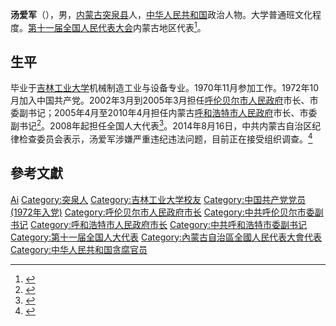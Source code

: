 '''汤爱军'''（{{bd|1950年|4月|}}），男，[[内蒙古|内蒙古]][[突泉县|突泉县]]人，[[中华人民共和国|中华人民共和国]]政治人物。大学普通班文化程度。[[第十一届全国人民代表大会|第十一届全国人民代表大会]]内蒙古地区代表<ref>{{cite web|author=新华网|title=第十一届全国人大代表|url=http://news.xinhuanet.com/ziliao/2008-03/03/content_7708230.htm?node=36628|publisher=新华网|accessdate=2014-01-07|archive-date=2014-01-10|archive-url=https://web.archive.org/web/20140110211415/http://news.xinhuanet.com/ziliao/2008-03/03/content_7708230.htm?node=36628|dead-url=no}}</ref>。

== 生平 ==
毕业于[[吉林工业大学|吉林工业大学]]机械制造工业与设备专业。1970年11月参加工作。1972年10月加入中国共产党。2002年3月到2005年3月担任[[呼伦贝尔市人民政府|呼伦贝尔市人民政府]]市长、市委副书记；2005年4月至2010年4月担任内蒙古[[呼和浩特市人民政府|呼和浩特市人民政府]]市长、市委副书记<ref>{{cite web|title=汤爱军当选呼和浩特市市长|publisher=新浪网|accessdate=2005-04-04|url=http://news.sina.com.cn/c/2005-04-04/09586280832.shtml|archive-date=2019-06-08|archive-url=https://web.archive.org/web/20190608151936/http://news.sina.com.cn/c/2005-04-04/09586280832.shtml|dead-url=no}}</ref>。2008年起担任全国人大代表<ref>{{cite news|title=全国人大代表信息-汤爱军|url= http://210.82.31.1:8084/delegate/viewDelegate.action?dbid=110313|accessdate=2013-04-05|newspaper=全国人大网|archive-url=https://web.archive.org/web/20140107082525/http://www.npc.gov.cn/delegate/viewDelegate.action?dbid=110313|archive-date=2014-01-07|dead-url=yes}}</ref>。2014年8月16日，中共内蒙古自治区纪律检查委员会表示，汤爱军涉嫌严重违纪违法问题，目前正在接受组织调查。<ref >{{cite web |url=http://news.163.com/14/0816/09/A3OS87N600014JB5.html |language= |title=呼和浩特市原市长汤爱军接受组织调查 |publisher=新华网 |date=2014-08-16 |accessdate= |archive-url=https://web.archive.org/web/20140819001608/http://news.163.com/14/0816/09/A3OS87N600014JB5.html |archive-date=2014-08-19 |dead-url=yes }}</ref>

== 參考文獻 ==
{{reflist}}

{{start box}}
{{s-gov|prc}}
{{s-before|[[柳秀|柳秀]]}}
{{s-title|[[呼和浩特市人民政府|呼和浩特市人民政府]]市长|2005年4月－2010年4月}}
{{s-after|[[王波_(1958年)|王波]]}}
{{s-before|[[梁铁城|梁铁城]]}}
{{s-title|[[呼伦贝尔市人民政府|呼伦贝尔市人民政府]]市长|2002年3月－2005年3月}}
{{s-after|[[曹征海|曹征海]]}}
{{end box}}

{{呼和浩特市市长}}
{{中共十八大以来的反腐败工作}}

{{Authority control}}
{{DEFAULTSORT:Tang汤}}
[[Category:汤姓|Ai]]
[[Category:突泉人|Category:突泉人]]
[[Category:吉林工业大学校友|Category:吉林工业大学校友]]
[[Category:中国共产党党员_(1972年入党)|Category:中国共产党党员 (1972年入党)]]
[[Category:呼伦贝尔市人民政府市长|Category:呼伦贝尔市人民政府市长]]
[[Category:中共呼伦贝尔市委副书记|Category:中共呼伦贝尔市委副书记]]
[[Category:呼和浩特市人民政府市长|Category:呼和浩特市人民政府市长]]
[[Category:中共呼和浩特市委副书记|Category:中共呼和浩特市委副书记]]
[[Category:第十一届全国人大代表|Category:第十一届全国人大代表]]
[[Category:內蒙古自治區全國人民代表大會代表|Category:內蒙古自治區全國人民代表大會代表]]
[[Category:中华人民共和国贪腐官员|Category:中华人民共和国贪腐官员]]